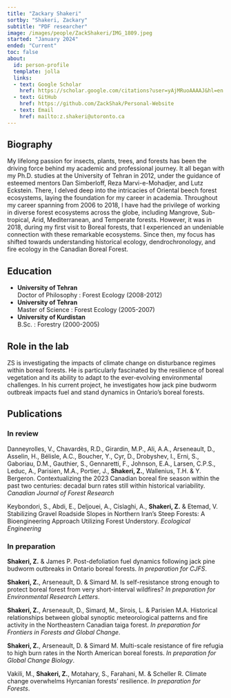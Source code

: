 ```yaml
---
title: "Zackary Shakeri"
sortby: "Shakeri, Zackary"
subtitle: "PDF researcher"
image: /images/people/ZackShakeri/IMG_1809.jpeg
started: "January 2024"
ended: "Current"
toc: false
about:
  id: person-profile
  template: jolla
  links:
  - text: Google Scholar
    href: https://scholar.google.com/citations?user=yAjMRuoAAAAJ&hl=en  
  - text: GitHub
    href: https://github.com/ZackShak/Personal-Website
  - text: Email
    href: mailto:z.shakeri@utoronto.ca
---
```


::: {#person-profile}
:::
## Biography

My lifelong passion for insects, plants, trees, and forests has been the driving force behind my academic and professional journey. It all began with my Ph.D. studies at the University of Tehran in 2012, under the guidance of esteemed mentors Dan Simberloff, Reza Marvi-e-Mohadjer, and Lutz Eckstein. There, I delved deep into the intricacies of Oriental beech forest ecosystems, laying the foundation for my career in academia.
Throughout my career spanning from 2006 to 2018, I have had the privilege of working in diverse forest ecosystems across the globe, including Mangrove, Sub-tropical, Arid, Mediterranean, and Temperate forests. However, it was in 2018, during my first visit to Boreal forests, that I experienced an undeniable connection with these remarkable ecosystems. Since then, my focus has shifted towards understanding historical ecology, dendrochronology, and fire ecology in the Canadian Boreal Forest. 

## Education

-   **University of Tehran**<br /> Doctor of Philosophy : Forest Ecology (2008-2012)
-   **University of Tehran**<br /> Master of Science : Forest Ecology (2005-2007)
-   **University of Kurdistan**<br /> B.Sc. : Forestry (2000-2005)


## Role in the lab

ZS is investigating the impacts of climate change on disturbance regimes within boreal forests. He is particularly fascinated by the resilience of boreal vegetation and its ability to adapt to the ever-evolving environmental challenges. In his current project, he investigates how jack pine budworm outbreak impacts fuel and stand dynamics in Ontario's boreal forests. 

## Publications
### In review
Danneyrolles, V., Chavardès, R.D., Girardin, M.P., Ali, A.A., Arseneault, D., Asselin, H., Bélisle, A.C., Boucher, Y., Cyr, D., Drobyshev, I., Erni, S., Gaboriau, D.M., Gauthier, S., Gennaretti, F., Johnson, E.A., Larsen, C.P.S., Leduc, A., Parisien, M.A., Portier, J., **Shakeri, Z.**, Wallenius, T.H. & Y. Bergeron. Contextualizing the 2023 Canadian boreal fire season within the past two centuries: decadal burn rates still within historical variability. _Canadian Journal of Forest Research_

Keybondori, S., Abdi, E., Deljouei, A., Cislaghi, A., **Shakeri, Z.** & Etemad, V. Stabilizing Gravel Roadside Slopes in Northern Iran's Steep Forests: A Bioengineering Approach Utilizing Forest Understory. _Ecological Engineering_ 

### In preparation 
**Shakeri, Z.** & James P. Post-defoliation fuel dynamics following jack pine budworm outbreaks in Ontario boreal forests. _In preparation for CJFS_.

**Shakeri, Z.**, Arseneault, D. & Simard M. Is self-resistance strong enough to protect boreal forest from very short-interval wildfires? _In preparation for Environmental Research Letters_.

**Shakeri, Z.**, Arseneault, D., Simard, M., Sirois, L. & Parisien M.A. Historical relationships between global synoptic meteorological patterns and fire activity in the Northeastern Canadian taiga forest. _In preparation for Frontiers in Forests and Global Change_.
	
**Shakeri, Z.**, Arseneault, D. & Simard M. Multi-scale resistance of fire refugia to high burn rates in the North American boreal forests. _In preparation for Global Change Biology_.
	
Vakili, M., **Shakeri, Z.**, Motahary, S., Farahani, M. & Scheller R. Climate change overwhelms Hyrcanian forests' resilience. _In preparation for Forests_.
 


